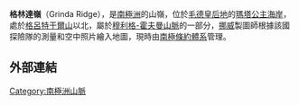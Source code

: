 {{coord|71|56|S|4|26|E|source:GNIS|display=title}}

'''格林達嶺'''（Grinda Ridge），是[[南極洲|南極洲]]的山嶺，位於[[毛德皇后地|毛德皇后地]]的[[瑪塔公主海岸|瑪塔公主海岸]]，處於[[格呂特于爾山|格呂特于爾山]]以北，屬於[[穆利格-霍夫曼山脈|穆利格-霍夫曼山脈]]的一部分，[[挪威|挪威]]製圖師根據該國探險隊的測量和空中照片繪入地圖，現時由[[南極條約體系|南極條約體系]]管理。

==外部連結==
{{cite gnis | type = antarid | id = 6062| name = Grinda Ridge | accessdate = 2012-05-08}}

{{Antarctica-geo-stub}}
[[Category:南極洲山脈|Category:南極洲山脈]]